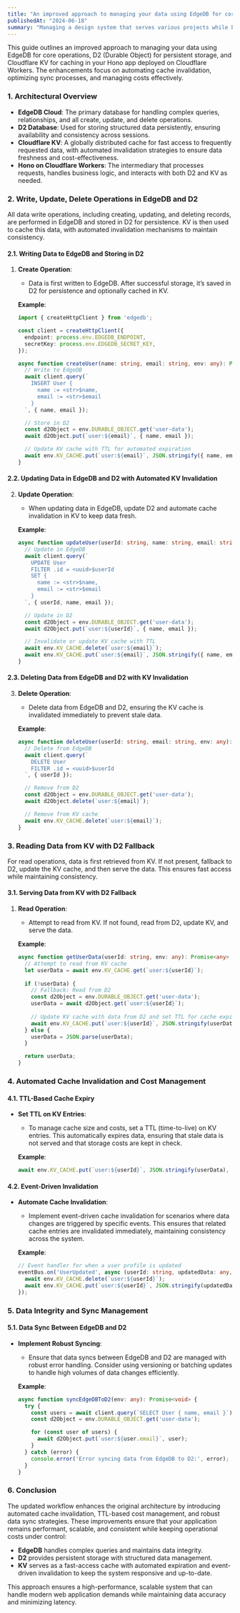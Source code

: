 ```yaml
---
title: "An improved approach to managing your data using EdgeDB for core operations, D2 (Durable Object) for persistent storage, and Cloudflare KV for caching"
publishedAt: "2024-06-18"
summary: "Managing a design system that serves various projects while being maintained separately from application development teams can be challenging."
---  
```


This guide outlines an improved approach to managing your data using EdgeDB for core operations, D2 (Durable Object) for persistent storage, and Cloudflare KV for caching in your Hono app deployed on Cloudflare Workers. The enhancements focus on automating cache invalidation, optimizing sync processes, and managing costs effectively.

### **1. Architectural Overview**

- **EdgeDB Cloud**: The primary database for handling complex queries, relationships, and all create, update, and delete operations.
- **D2 Database**: Used for storing structured data persistently, ensuring availability and consistency across sessions.
- **Cloudflare KV**: A globally distributed cache for fast access to frequently requested data, with automated invalidation strategies to ensure data freshness and cost-effectiveness.
- **Hono on Cloudflare Workers**: The intermediary that processes requests, handles business logic, and interacts with both D2 and KV as needed.

### **2. Write, Update, Delete Operations in EdgeDB and D2**

All data write operations, including creating, updating, and deleting records, are performed in EdgeDB and stored in D2 for persistence. KV is then used to cache this data, with automated invalidation mechanisms to maintain consistency.

#### **2.1. Writing Data to EdgeDB and Storing in D2**

1. **Create Operation**:
   - Data is first written to EdgeDB. After successful storage, it’s saved in D2 for persistence and optionally cached in KV.

   **Example**:
   ```typescript
   import { createHttpClient } from 'edgedb';

   const client = createHttpClient({
     endpoint: process.env.EDGEDB_ENDPOINT,
     secretKey: process.env.EDGEDB_SECRET_KEY,
   });

   async function createUser(name: string, email: string, env: any): Promise<void> {
     // Write to EdgeDB
     await client.query(`
       INSERT User {
         name := <str>$name,
         email := <str>$email
       }
     `, { name, email });

     // Store in D2
     const d2Object = env.DURABLE_OBJECT.get('user-data');
     await d2Object.put(`user:${email}`, { name, email });

     // Update KV cache with TTL for automated expiration
     await env.KV_CACHE.put(`user:${email}`, JSON.stringify({ name, email }), { expirationTtl: 3600 });
   }
   ```

#### **2.2. Updating Data in EdgeDB and D2 with Automated KV Invalidation**

2. **Update Operation**:
   - When updating data in EdgeDB, update D2 and automate cache invalidation in KV to keep data fresh.

   **Example**:
   ```typescript
   async function updateUser(userId: string, name: string, email: string, env: any): Promise<void> {
     // Update in EdgeDB
     await client.query(`
       UPDATE User
       FILTER .id = <uuid>$userId
       SET {
         name := <str>$name,
         email := <str>$email
       }
     `, { userId, name, email });

     // Update in D2
     const d2Object = env.DURABLE_OBJECT.get('user-data');
     await d2Object.put(`user:${userId}`, { name, email });

     // Invalidate or update KV cache with TTL
     await env.KV_CACHE.delete(`user:${email}`);
     await env.KV_CACHE.put(`user:${email}`, JSON.stringify({ name, email }), { expirationTtl: 3600 });
   }
   ```

#### **2.3. Deleting Data from EdgeDB and D2 with KV Invalidation**

3. **Delete Operation**:
   - Delete data from EdgeDB and D2, ensuring the KV cache is invalidated immediately to prevent stale data.

   **Example**:
   ```typescript
   async function deleteUser(userId: string, email: string, env: any): Promise<void> {
     // Delete from EdgeDB
     await client.query(`
       DELETE User
       FILTER .id = <uuid>$userId
     `, { userId });

     // Remove from D2
     const d2Object = env.DURABLE_OBJECT.get('user-data');
     await d2Object.delete(`user:${email}`);

     // Remove from KV cache
     await env.KV_CACHE.delete(`user:${email}`);
   }
   ```

### **3. Reading Data from KV with D2 Fallback**

For read operations, data is first retrieved from KV. If not present, fallback to D2, update the KV cache, and then serve the data. This ensures fast access while maintaining consistency.

#### **3.1. Serving Data from KV with D2 Fallback**

1. **Read Operation**:
   - Attempt to read from KV. If not found, read from D2, update KV, and serve the data.

   **Example**:
   ```typescript
   async function getUserData(userId: string, env: any): Promise<any> {
     // Attempt to read from KV cache
     let userData = await env.KV_CACHE.get(`user:${userId}`);
     
     if (!userData) {
       // Fallback: Read from D2
       const d2Object = env.DURABLE_OBJECT.get('user-data');
       userData = await d2Object.get(`user:${userId}`);
       
       // Update KV cache with data from D2 and set TTL for cache expiry
       await env.KV_CACHE.put(`user:${userId}`, JSON.stringify(userData), { expirationTtl: 3600 });
     } else {
       userData = JSON.parse(userData);
     }

     return userData;
   }
   ```

### **4. Automated Cache Invalidation and Cost Management**

#### **4.1. TTL-Based Cache Expiry**

- **Set TTL on KV Entries**:
  - To manage cache size and costs, set a TTL (time-to-live) on KV entries. This automatically expires data, ensuring that stale data is not served and that storage costs are kept in check.

  **Example**:
  ```typescript
  await env.KV_CACHE.put(`user:${userId}`, JSON.stringify(userData), { expirationTtl: 3600 }); // 1-hour TTL
  ```

#### **4.2. Event-Driven Invalidation**

- **Automate Cache Invalidation**:
  - Implement event-driven cache invalidation for scenarios where data changes are triggered by specific events. This ensures that related cache entries are invalidated immediately, maintaining consistency across the system.

  **Example**:
  ```typescript
  // Event handler for when a user profile is updated
  eventBus.on('UserUpdated', async (userId: string, updatedData: any, env: any) => {
    await env.KV_CACHE.delete(`user:${userId}`);
    await env.KV_CACHE.put(`user:${userId}`, JSON.stringify(updatedData), { expirationTtl: 3600 });
  });
  ```

### **5. Data Integrity and Sync Management**

#### **5.1. Data Sync Between EdgeDB and D2**

- **Implement Robust Syncing**:
  - Ensure that data syncs between EdgeDB and D2 are managed with robust error handling. Consider using versioning or batching updates to handle high volumes of data changes efficiently.

  **Example**:
  ```typescript
  async function syncEdgeDBToD2(env: any): Promise<void> {
    try {
      const users = await client.query(`SELECT User { name, email }`);
      const d2Object = env.DURABLE_OBJECT.get('user-data');

      for (const user of users) {
        await d2Object.put(`user:${user.email}`, user);
      }
    } catch (error) {
      console.error('Error syncing data from EdgeDB to D2:', error);
    }
  }
  ```

### **6. Conclusion**

The updated workflow enhances the original architecture by introducing automated cache invalidation, TTL-based cost management, and robust data sync strategies. These improvements ensure that your application remains performant, scalable, and consistent while keeping operational costs under control:

- **EdgeDB** handles complex queries and maintains data integrity.
- **D2** provides persistent storage with structured data management.
- **KV** serves as a fast-access cache with automated expiration and event-driven invalidation to keep the system responsive and up-to-date.

This approach ensures a high-performance, scalable system that can handle modern web application demands while maintaining data accuracy and minimizing latency.